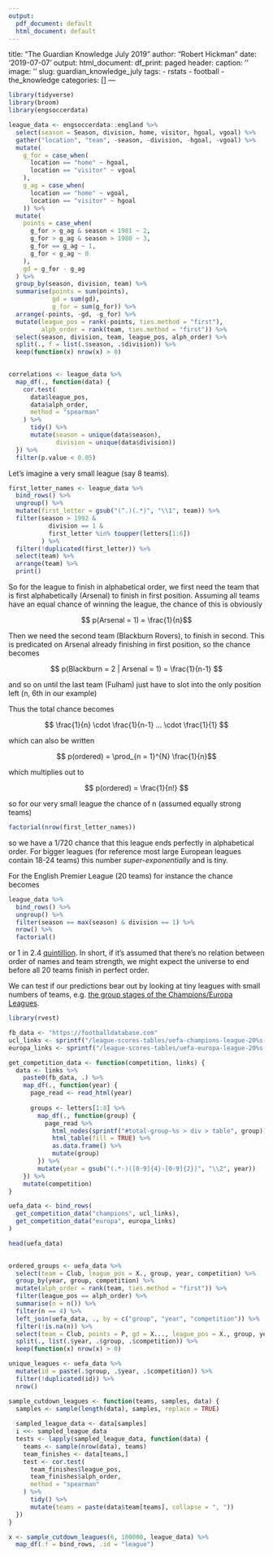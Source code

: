 ```yaml
---
output:
  pdf_document: default
  html_document: default
---
```

title: "The Guardian Knowledge July 2019"
author: "Robert Hickman"
date: '2019-07-07'
output:
  html_document:
    df_print: paged
header:
  caption: ''
  image: ''
slug: guardian_knowledge_july
tags:
- rstats
- football
- the_knowledge
categories: []
---

```r
library(tidyverse)
library(broom)
library(engsoccerdata)
```

```r
league_data <- engsoccerdata::england %>%
  select(season = Season, division, home, visitor, hgoal, vgoal) %>%
  gather("location", "team", -season, -division, -hgoal, -vgoal) %>%
  mutate(
    g_for = case_when(
      location == "home" ~ hgoal,
      location == "visitor" ~ vgoal
    ),
    g_ag = case_when(
      location == "home" ~ vgoal,
      location == "visitor" ~ hgoal
    )) %>%
  mutate(
    points = case_when(
      g_for > g_ag & season < 1981 ~ 2,
      g_for > g_ag & season > 1980 ~ 3,
      g_for == g_ag ~ 1,
      g_for < g_ag ~ 0
    ),
    gd = g_for - g_ag
  ) %>%
  group_by(season, division, team) %>%
  summarise(points = sum(points),
            gd = sum(gd),
            g_for = sum(g_for)) %>%
  arrange(-points, -gd, -g_for) %>%
  mutate(league_pos = rank(-points, ties.method = "first"),
         alph_order = rank(team, ties.method = "first")) %>%
  select(season, division, team, league_pos, alph_order) %>%
  split(., f = list(.$season, .$division)) %>%
  keep(function(x) nrow(x) > 0)
  

```


```r
correlations <- league_data %>%
  map_df(., function(data) {
    cor.test(
      data$league_pos,
      data$alph_order,
      method = "spearman"
    ) %>%
      tidy() %>%
      mutate(season = unique(data$season),
             division = unique(data$division))
  }) %>%
  filter(p.value < 0.05)
```

Let's imagine a very small league (say 8 teams). 

```r
first_letter_names <- league_data %>%
  bind_rows() %>%
  ungroup() %>%
  mutate(first_letter = gsub("(^.)(.*)", "\\1", team)) %>%
  filter(season > 1992 &
           division == 1 &
           first_letter %in% toupper(letters[1:6])
         ) %>%
  filter(!duplicated(first_letter)) %>%
  select(team) %>%
  arrange(team) %>%
  print()

```

So for the league to finish in alphabetical order, we first need the team that is first alphabetically (Arsenal) to finish in first position. Assuming all teams have an equal chance of winning the league, the chance of this is obviously

$$ p(Arsenal = 1) =  \frac{1}{n}$$

Then we need the second team (Blackburn Rovers), to finish in second. This is predicated on Arsenal already finishing in first position, so the chance becomes

$$ p(Blackburn = 2 | Arsenal = 1) = \frac{1}{n-1} $$

and so on until the last team (Fulham) just have to slot into the only position left (n, 6th in our example)

Thus the total chance becomes

$$ \frac{1}{n} \cdot \frac{1}{n-1} ... \cdot \frac{1}{1} $$

which can also be written

$$ p(ordered) = \prod_{n = 1}^{N} \frac{1}{n}$$

which multiplies out to

$$ p(ordered) = \frac{1}{n!} $$

so for our very small league the chance of n (assumed equally strong teams) 

```r
factorial(nrow(first_letter_names))
```

so we have a 1/720 chance that this league ends perfectly in alphabetical order. For bigger leagues (for reference most large European leagues contain 18-24 teams) this number _super-exponentially_ and is tiny.

For the English Premier League (20 teams) for instance the chance becomes

```r
league_data %>%
  bind_rows() %>%
  ungroup() %>%
  filter(season == max(season) & division == 1) %>% 
  nrow() %>%
  factorial()
```
or 1 in 2.4 [quintillion](https://en.wikipedia.org/wiki/Order_of_magnitude). In short, if it's assumed that there's no relation between order of names and team strength, we might expect the universe to end before all 20 teams finish in perfect order.

We can test if our predictions bear out by looking at tiny leagues with small numbers of teams, e.g. [the group stages of the Champions/Europa Leagues](https://en.wikipedia.org/wiki/2018%E2%80%9319_UEFA_Champions_League_group_stage).

```r
library(rvest)

fb_data <- "https://footballdatabase.com"
ucl_links <- sprintf("/league-scores-tables/uefa-champions-league-20%s-%s", 10:18, 11:19)
europa_links <- sprintf("/league-scores-tables/uefa-europa-league-20%s-%s", 10:18, 11:19)

get_competition_data <- function(competition, links) {
  data <- links %>%
    paste0(fb_data, .) %>%
    map_df(., function(year) {
      page_read <- read_html(year)
      
      groups <- letters[1:8] %>%
        map_df(., function(group) {
          page_read %>% 
            html_nodes(sprintf("#total-group-%s > div > table", group)) %>% 
            html_table(fill = TRUE) %>% 
            as.data.frame() %>%
            mutate(group)
        }) %>%
        mutate(year = gsub("(.*-)([0-9]{4}-[0-9]{2})", "\\2", year))
    }) %>%
    mutate(competition)
}

uefa_data <- bind_rows(
  get_competition_data("champions", ucl_links),
  get_competition_data("europa", europa_links)
)

head(uefa_data)
  
```

```r
ordered_groups <- uefa_data %>%
  select(team = Club, league_pos = X., group, year, competition) %>%
  group_by(year, group, competition) %>%
  mutate(alph_order = rank(team, ties.method = "first")) %>%
  filter(league_pos == alph_order) %>%
  summarise(n = n()) %>%
  filter(n == 4) %>%
  left_join(uefa_data, ., by = c("group", "year", "competition")) %>%
  filter(!is.na(n)) %>%
  select(team = Club, points = P, gd = X..., league_pos = X., group, year, competition) %>%
  split(., list(.$year, .$group, .$competition)) %>%
  keep(function(x) nrow(x) > 0)

```

```r
unique_leagues <- uefa_data %>%
  mutate(id = paste(.$group, .$year, .$competition)) %>%
  filter(!duplicated(id)) %>%
  nrow()
```



```r
sample_cutdown_leagues <- function(teams, samples, data) {
  samples <- sample(length(data), samples, replace = TRUE)
  
  sampled_league_data <- data[samples]
  i <<- sampled_league_data
  tests <- lapply(sampled_league_data, function(data) {
    teams <- sample(nrow(data), teams)
    team_finishes <- data[teams,]
    test <- cor.test(
      team_finishes$league_pos,
      team_finishes$alph_order,
      method = "spearman"
    ) %>%
      tidy() %>%
      mutate(teams = paste(data$team[teams], collapse = ", "))
  })
}

x <- sample_cutdown_leagues(6, 100000, league_data) %>%
  map_df(.f = bind_rows, .id = "league")
 
```

